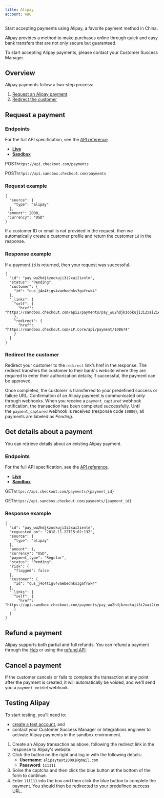 ```yaml
---
title: Alipay
account: ABC
---
```




Start accepting payments using Alipay, a favorite payment method in China.

Alipay provides a method to make purchases online through quick and easy bank transfers that are not only secure but guaranteed.

To start accepting Alipay payments, please contact your Customer Success Manager.

Overview
--------

Alipay payments follow a two-step process:

1.  [Request an Alipay payment](#Alipay-requestapayment)
2.  [Redirect the customer](#Alipay-redirectthecustomer)

Request a payment 
------------------

### Endpoints

For the full API specification, see the [API reference](https://api-reference.checkout.com/#tag/Payments/paths/~1payments/post).

*   [**Live**](#tabs-970ee122-a69a-4db3-88eb-8def917fbf2a-1)
*   [**Sandbox**](#tabs-970ee122-a69a-4db3-88eb-8def917fbf2a-2)

POST`https://api.checkout.com/payments`

POST`https://api.sandbox.checkout.com/payments`

### Request example

    {
      "source": {
        "type": "alipay"
      },
     "amount": 2000,
     "currency": "USD"
    }
    

If a customer ID or email is not provided in the request, then we automatically create a customer profile and return the customer `id` in the response.

### Response example

If a payment `id` is returned, then your request was successful.

    {
      "id": "pay_wu2hdjkzookuji3i2xai2ienlm",
      "status": "Pending",
      "customer": {
        "id": "cus_j4o4tigv4vaebednks3gafrwk4"
      },
      "_links": {
        "self": {
          "href": "https://sandbox.checkout.com/api2/payments/pay_wu2hdjkzookuji3i2xai2ienlm"
        },
        "redirect": {
          "href": "https://sandbox.checkout.com/LP.Core/api/payment/108674"
        }
      }
    }

### Redirect the customer 

Redirect your customer to the `redirect` link’s href in the response. The redirect transfers the customer to their bank's website where they are required to enter their authorization details; if successful, the payment can be approved.

Once completed, the customer is transferred to your predefined success or failure URL. Confirmation of an Alipay payment is communicated only through webhooks. When you receive a `payment_captured` webhook notification, the transaction has been completed successfully. Until the `payment_captured` webhook is received (response code `10000`), all payments are labeled as _Pending_.

Get details about a payment
---------------------------

You can retrieve details about an existing Alipay payment.

### Endpoints

For the full API specification, see the [API reference](https://api-reference.checkout.com/#tag/Payments/paths/~1payments/post).

*   [**Live**](#tabs-f2e33944-6e89-4c92-a3ea-832d5ecd50ee-1)
*   [**Sandbox**](#tabs-f2e33944-6e89-4c92-a3ea-832d5ecd50ee-2)

GET`https://api.checkout.com/payments/{payment_id}`

GET`https://api.sandbox.checkout.com/payments/{payment_id}`

### Response example

    {
      "id": "pay_wu2hdjkzookuji3i2xai2ienlm",
      "requested_on": "2018-11-22T15:02:13Z",
      "source": {
        "type": "alipay"
      },
      "amount": 1,
      "currency": "USD",
      "payment_type": "Regular",
      "status": "Pending",
      "risk": {
        "flagged": false
      },
      "customer": {
        "id": "cus_j4o4tigv4vaebednks3gafrwk4"
      },
      "_links": {
        "self": {
          "href": "https://api.sandbox.checkout.com/payments/pay_wu2hdjkzookuji3i2xai2ienlm"
        }
      }
    }

Refund a payment
----------------

Alipay supports both partial and full refunds. You can refund a payment through the [Hub](https://hub.checkout.com/v2) or using the [refund API](/display/DOCS/Refund+a+payment).

Cancel a payment
----------------

If the customer cancels or fails to complete the transaction at any point after the payment is created, it will automatically be voided, and we'll send you a `payment_voided` webhook.

Testing Alipay
--------------

To start testing, you'll need to:

*   [create a test account](https://www.checkout.com/get-test-account), and
*   contact your Customer Success Manager or Integrations engineer to activate Alipay payments in the sandbox environment.

1.  Create an Alipay transaction as above, following the redirect link in the response to Alipay's website.
2.  Click the button on the right and log in with the following details:
    *   **Username**: `alipaytest20091@gmail.com`
    *   **Password**: `111111`
3.  Solve the captcha and then click the blue button at the bottom of the form to continue.
4.  Enter `111111` into the box and then click the blue button to complete the payment. You should then be redirected to your predefined success URL.




